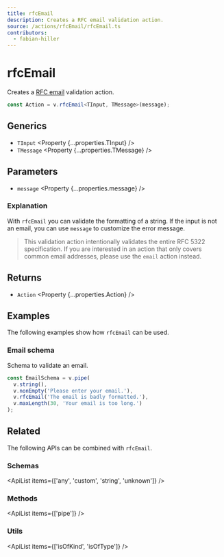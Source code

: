```yaml
---
title: rfcEmail
description: Creates a RFC email validation action.
source: /actions/rfcEmail/rfcEmail.ts
contributors:
  - fabian-hiller
---
```



# rfcEmail

Creates a [RFC email](https://datatracker.ietf.org/doc/html/rfc5322#section-3.4.1) validation action.

```ts
const Action = v.rfcEmail<TInput, TMessage>(message);
```

## Generics

- `TInput` <Property {...properties.TInput} />
- `TMessage` <Property {...properties.TMessage} />

## Parameters

- `message` <Property {...properties.message} />

### Explanation

With `rfcEmail` you can validate the formatting of a string. If the input is not an email, you can use `message` to customize the error message.

> This validation action intentionally validates the entire RFC 5322 specification. If you are interested in an action that only covers common email addresses, please use the <Link href="../email/">`email`</Link> action instead.

## Returns

- `Action` <Property {...properties.Action} />

## Examples

The following examples show how `rfcEmail` can be used.

### Email schema

Schema to validate an email.

```ts
const EmailSchema = v.pipe(
  v.string(),
  v.nonEmpty('Please enter your email.'),
  v.rfcEmail('The email is badly formatted.'),
  v.maxLength(30, 'Your email is too long.')
);
```

## Related

The following APIs can be combined with `rfcEmail`.

### Schemas

<ApiList items={['any', 'custom', 'string', 'unknown']} />

### Methods

<ApiList items={['pipe']} />

### Utils

<ApiList items={['isOfKind', 'isOfType']} />
